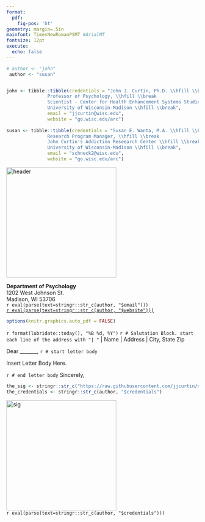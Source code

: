```yaml
---
format:
  pdf:
    fig-pos: 'ht'
geometry: margin=.5in
mainfont: TimesNewRomanPSMT #ArialMT
fontsize: 12pt
execute:
  echo: false
---   
```

```r
# author <- "john"
 author <- "susan"


john <- tibble::tibble(credentials = "John J. Curtin, Ph.D. \\hfill \\break
               Professor of Psychology, \\hfill \\break 
               Scientist - Center for Health Enhancement Systems Studies \\hfill \\break
               University of Wisconsin-Madison \\hfill \\break",
               email = "jjcurtin@wisc.edu",
               website = "go.wisc.edu/arc")
  
susan <- tibble::tibble(credentials = "Susan E. Wanta, M.A. \\hfill \\break
               Research Program Manager, \\hfill \\break 
               John Curtin's Addiction Reseearch Center \\hfill \\break
               University of Wisconsin-Madison \\hfill \\break",
               email = "schneck2@wisc.edu",
               website = "go.wisc.edu/arc")


```

:::: {layout-ncol="2" layout-valign="center"}
::: {}
![header](https://raw.githubusercontent.com/jjcurtin/docs_arc/main/templates/letterhead/uw-header.png){width=3in}\
:::
::: {}

::: {.flushright data-latex=""}
**Department of Psychology**  
1202 West Johnson St.  
Madison, WI 53706  
`r eval(parse(text=stringr::str_c(author, "$email")))`  
[`r eval(parse(text=stringr::str_c(author, "$website")))`](`r stringr::str_c("http://", eval(parse(text=stringr::str_c(author, "$website"))))`)
:::
:::
::::



```r
options(knitr.graphics.auto_pdf = FALSE)
```
`r format(lubridate::today(), "%B %d, %Y")`
\hfill \break
`r # Salutation Block. start each line of the address with "| "`
| Name
| Address
| City, State Zip

Dear _______,
\hfill \break
`r # start letter body`

Insert Letter Body Here.



`r # end letter body`
\hfill \break
Sincerely,
```r
the_sig <- stringr::str_c("https://raw.githubusercontent.com/jjcurtin/docs_arc/main/templates/letterhead/", author, "_sig.png")
the_credentials <- stringr::str_c(author, "$credentials")

```



![sig](`r eval(the_sig)`){width=3in}\
`r eval(parse(text=stringr::str_c(author, "$credentials")))`

